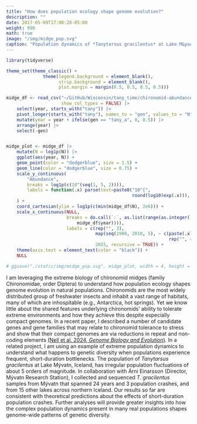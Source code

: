 ```yaml
---
title: "How does population ecology shape genome evolution?"
description: ""
date: 2017-05-09T17:00:28-05:00
weight: 998
math: true
image: "/img/midge_pop.svg"
caption: "Population dynamics of *Tanytarsus gracilentus* at Lake M&yacute;vatn, Iceland"
---
```


```r

library(tidyverse)

theme_set(theme_classic() +
              theme(legend.background = element_blank(),
                    strip.background = element_blank(),
                    plot.margin = margin(0.5, 0.5, 0.5, 0.5)))

midge_df <- read_csv("~/GitHub/Wisconsin/tany_time/chironomid-abundances.csv", 
                     show_col_types = FALSE) |>
    select(year, starts_with("tany")) |>
    pivot_longer(starts_with("tany"), names_to = "gen", values_to = "N") |> 
    mutate(year = year + ifelse(gen == "tany_a", 0, 0.5)) |>
    arrange(year) |>
    select(-gen)


midge_plot <- midge_df |>
    mutate(N = log1p(N)) |>
    ggplot(aes(year, N)) +
    geom_point(color = "dodgerblue", size = 1.5) +
    geom_line(color = "dodgerblue", size = 0.75) +
    scale_y_continuous(
        "Abundance",
        breaks = log1p(c(10^(seq(1, 5, 2)))),
        labels = function(.x) parse(text=paste0("10^{",
                                                round(log10(exp(.x))), "}"))
    ) +
    coord_cartesian(ylim = log1p(c(min(midge_df$N), 2e6))) +
    scale_x_continuous(NULL,
                       breaks = do.call(`:`, as.list(range(as.integer(
                           midge_df$year)))),
                       labels = c(rep("", 3),
                                  map(seq(1980, 2010, 5), ~ c(paste(.x),
                                                              rep("", 4))),
                                  2015, recursive = TRUE)) +
    theme(axis.text = element_text(color = "black")) +
    NULL

# ggsave("./static/img/midge_pop.svg", midge_plot, width = 4, height = 2)
```



I am leveraging the extreme biology of chironomid midges
(family Chironomidae, order Diptera) to understand how population ecology
shapes genome evolution in natural populations.
Chironomids are the most widely distributed group of freshwater insects
and inhabit a vast range of habitats, many of which are inhospitable
(e.g., Antarctica, hot springs).
Yet we know little about the shared features underlying chironomids'
ability to tolerate extreme environments and 
how they achieve this despite especially compact genomes.
In a recent paper, I described a number of candidate genes and gene families
that may relate to chironomid tolerance to stress and
show that their compact genomes are via reductions in repeat and 
non-coding elements
[(Nell et al. 2024, *Genome Biology and Evolution*)](https://doi.org/10.1093/gbe/evae086).
In a related project, I am using an example of extreme population dynamics
to understand what happens to genetic diversity when 
populations experience frequent, short-duration bottlenecks.
The population of *Tanytarsus gracilentus* at Lake M&yacute;vatn, Iceland,
has irregular population fluctuations of about 5 orders of magnitude.
In collaboration with &Aacute;rni Einarsson (Director, M&yacute;vatn Research
Station), I collected and sequenced *T.&nbsp;gracilentus* samples from M&yacute;vatn that
spanned 24 years and 3 population crashes, and from 15 other lakes across 
northern Iceland.
Our results so far are consistent with theoretical predictions about the 
effects of short-duration population crashes. 
Further analyses will provide greater insights into how the complex 
population dynamics present in many real populations shapes genome-wide 
patterns of genetic diversity.

